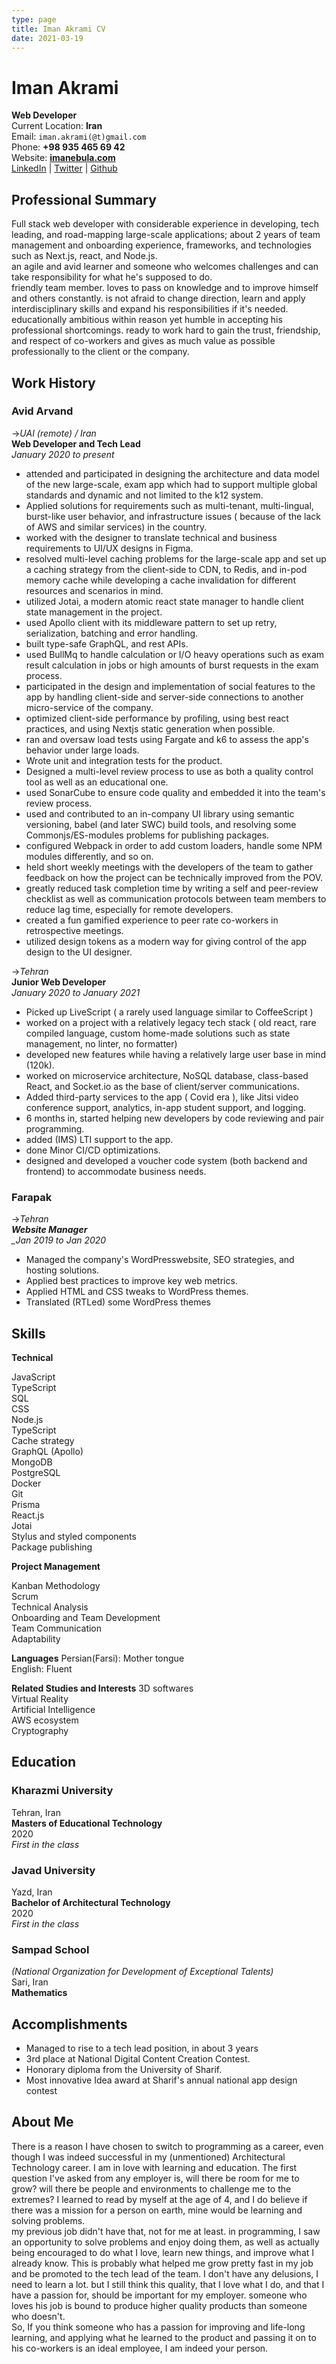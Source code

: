```yaml
---
type: page
title: Iman Akrami CV
date: 2021-03-19
---
```


# **Iman Akrami**

**Web Developer** <br/>
Current Location: **Iran** <br/>
Email: `iman.akrami(@t)gmail.com` <br/>
Phone: **+98 935 465 69 42** <br/>
Website: **[imanebula.com](imanebula.com)** <br/>
[LinkedIn](https://linkedin.com/in/imanakrami/) | [Twitter](https://twitter.com/ImanAkrami) | [Github](https://github.com/ImanAkrami)

## Professional Summary

Full stack web developer with considerable experience in developing, tech leading, and road-mapping large-scale applications; about 2 years of team management and onboarding experience, frameworks, and technologies such as Next.js, react, and Node.js. <br/>
an agile and avid learner and someone who welcomes challenges and can take responsibility for what he's supposed to do. <br/>
friendly team member. loves to pass on knowledge and to improve himself and others constantly. is not afraid to change direction, learn and apply interdisciplinary skills and expand his responsibilities if it's needed. educationally ambitious within reason yet humble in accepting his professional shortcomings. ready to work hard to gain the trust, friendship, and respect of co-workers and gives as much value as possible professionally to the client or the company. <br/>

## Work History

### Avid Arvand

->_UAI (remote) / Iran_ <br/>
**Web Developer and Tech Lead** <br/>
_January 2020 to present_ <br/>

- attended and participated in designing the architecture and data model of the new large-scale, exam app which had to support multiple global standards and dynamic and not limited to the k12 system.
- Applied solutions for requirements such as multi-tenant, multi-lingual, burst-like user behavior, and infrastructure issues ( because of the lack of AWS and similar services) in the country.
- worked with the designer to translate technical and business requirements to UI/UX designs in Figma.
- resolved multi-level caching problems for the large-scale app and set up a caching strategy from the client-side to CDN, to Redis, and in-pod memory cache while developing a cache invalidation for different resources and scenarios in mind.
- utilized Jotai, a modern atomic react state manager to handle client state management in the project.
- used Apollo client with its middleware pattern to set up retry, serialization, batching and error handling.
- built type-safe GraphQL, and rest APIs.
- used BullMq to handle calculation or I/O heavy operations such as exam result calculation in jobs or high amounts of burst requests in the exam process.
- participated in the design and implementation of social features to the app by handling client-side and server-side connections to another micro-service of the company.
- optimized client-side performance by profiling, using best react practices, and using Nextjs static generation when possible.
- ran and oversaw load tests using Fargate and k6 to assess the app's behavior under large loads.
- Wrote unit and integration tests for the product.
- Designed a multi-level review process to use as both a quality control tool as well as an educational one.
- used SonarCube to ensure code quality and embedded it into the team's review process.
- used and contributed to an in-company UI library using semantic versioning, babel (and later SWC) build tools, and resolving some Commonjs/ES-modules problems for publishing packages.
- configured Webpack in order to add custom loaders, handle some NPM modules differently, and so on.
- held short weekly meetings with the developers of the team to gather feedback on how the project can be technically improved from the POV.
- greatly reduced task completion time by writing a self and peer-review checklist as well as communication protocols between team members to reduce lag time, especially for remote developers.
- created a fun gamified experience to peer rate co-workers in retrospective meetings.
- utilized design tokens as a modern way for giving control of the app design to the UI designer.

->_Tehran_ <br/>
**Junior Web Developer** <br/>
_January 2020 to January 2021_ <br/>

- Picked up LiveScript ( a rarely used language similar to CoffeeScript )
- worked on a project with a relatively legacy tech stack ( old react, rare compiled language, custom home-made solutions such as state management, no linter, no formatter)
- developed new features while having a relatively large user base in mind (120k).
- worked on microservice architecture, NoSQL database, class-based React, and Socket.io as the base of client/server communications.
- Added third-party services to the app ( Covid era ), like Jitsi video conference support, analytics, in-app student support, and logging.
- 6 months in, started helping new developers by code reviewing and pair programming.
- added (IMS) LTI support to the app.
- done Minor CI/CD optimizations.
- designed and developed a voucher code system (both backend and frontend) to accommodate business needs.

### Farapak

->_Tehran <br/>
**Website Manager** <br/>
\_Jan 2019 to Jan 2020_ <br/>

- Managed the company's WordPresswebsite, SEO strategies, and hosting solutions.
- Applied best practices to improve key web metrics.
- Applied HTML and CSS tweaks to WordPress themes.
- Translated (RTLed) some WordPress themes

## Skills

**Technical**

JavaScript <br/>
TypeScript <br/>
SQL <br/>
CSS <br/>
Node.js <br/>
TypeScript <br/>
Cache strategy <br/>
GraphQL (Apollo) <br/>
MongoDB <br/>
PostgreSQL <br/>
Docker <br/>
Git <br/>
Prisma <br/>
React.js <br/>
Jotai <br/>
Stylus and styled components <br/>
Package publishing <br/>

**Project Management**

Kanban Methodology <br/>
Scrum <br/>
Technical Analysis <br/>
Onboarding and Team Development <br/>
Team Communication <br/>
Adaptability <br/>

**Languages**
Persian(Farsi): Mother tongue <br/>
English: Fluent <br/>

**Related Studies and Interests**
3D softwares <br/>
Virtual Reality <br/>
Artificial Intelligence <br/>
AWS ecosystem <br/>
Cryptography <br/>

## Education

### Kharazmi University

Tehran, Iran <br/>
**Masters of Educational Technology** <br/>
2020 <br/>
_First in the class_ <br/>

### Javad University

Yazd, Iran <br/>
**Bachelor of Architectural Technology** <br/>
2020 <br/>
_First in the class_ <br/>

### Sampad School

_(National Organization for Development of Exceptional Talents)_ <br/>
Sari, Iran <br/>
**Mathematics** <br/>

## Accomplishments

- Managed to rise to a tech lead position, in about 3 years
- 3rd place at National Digital Content Creation Contest.
- Honorary diploma from the University of Sharif.
- Most innovative Idea award at Sharif's annual national app design contest

## About Me

There is a reason I have chosen to switch to programming as a career, even though I was indeed successful in my (unmentioned) Architectural Technology career. I am in love with learning and education. The first question I've asked from any employer is, will there be room for me to grow? will there be people and environments to challenge me to the extremes? I learned to read by myself at the age of 4, and I do believe if there was a mission for a person on earth, mine would be learning and solving problems. <br/>
my previous job didn't have that, not for me at least. in programming, I saw an opportunity to solve problems and enjoy doing them, as well as actually being encouraged to do what I love, learn new things, and improve what I already know. This is probably what helped me grow pretty fast in my job and be promoted to the tech lead of the team. I don't have any delusions, I need to learn a lot. but I still think this quality, that I love what I do, and that I have a passion for, should be important for my employer. someone who loves his job is bound to produce higher quality products than someone who doesn't. <br/>
So, If you think someone who has a passion for improving and life-long learning, and applying what he learned to the product and passing it on to his co-workers is an ideal employee, I am indeed your person. <br/>
